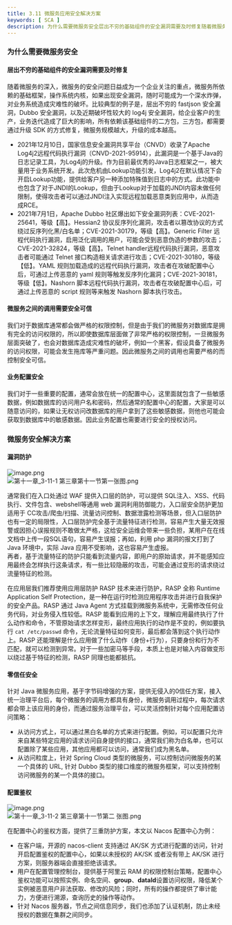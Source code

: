 ```yaml
---
title: 3.11 微服务应用安全解决方案
keywords: [ SCA ]
description: 为什么需要微服务安全层出不穷的基础组件的安全漏洞需要及时修复随着微服务的深入，微服务的安全问题日益成为一个企业关注的重点，微服务所依赖的基础框架，操作系统内核，如果出现安全漏洞，随时可能成为一个深水炸弹，对业务系统造成灾难性的破坏。比较典型的例子是，层出不穷的 fastjson 安全漏洞，Du...
---
```

<a name="ILY1D"></a>
### 为什么需要微服务安全

<a name="N9wTS"></a>
#### 层出不穷的基础组件的安全漏洞需要及时修复
随着微服务的深入，微服务的安全问题日益成为一个企业关注的重点，微服务所依赖的基础框架，操作系统内核，如果出现安全漏洞，随时可能成为一个深水炸弹，对业务系统造成灾难性的破坏。比较典型的例子是，层出不穷的 fastjson 安全漏洞，Dubbo 安全漏洞，以及近期破坏性较大的 log4j 安全漏洞，给企业客户的生产，业务迭代造成了巨大的影响，所有依赖该基础组件的二方包，三方包，都需要通过升级 SDK 的方式修复，微服务规模越大，升级的成本越高。

- 2021年12月10日，国家信息安全漏洞共享平台（CNVD）收录了Apache Log4j2远程代码执行漏洞（CNVD-2021-95914），此漏洞是一个基于Java的日志记录工具，为Log4j的升级。作为目前最优秀的Java日志框架之一，被大量用于业务系统开发。此次危机由Lookup功能引发，Log4j2在默认情况下会开启Lookup功能，提供给客户另一种添加特殊值到日志中的方式。此功能中也包含了对于JNDI的Lookup，但由于Lookup对于加载的JNDI内容未做任何限制，使得攻击者可以通过JNDI注入实现远程加载恶意类到应用中，从而造成RCE。
- 2021年7月1日，Apache Dubbo 社区爆出如下安全漏洞列表：CVE-2021-25641，等级【高】。Hessian2 协议反序列化漏洞，攻击者以篡改协议的方式绕过反序列化黑/白名单；CVE-2021-30179，等级【高】。Generic Filter 远程代码执行漏洞，启用泛化调用的用户，可能会受到恶意伪造的参数的攻击；CVE-2021-32824，等级【高】。Telnet handler远程代码执行漏洞，恶意攻击者可能通过 Telnet 接口构造相关请求进行攻击；CVE-2021-30180，等级【低】。YAML 规则加载造成的远程代码执行漏洞，攻击者在攻破配置中心后，可通过上传恶意的 yaml 规则等触发反序列化漏洞；CVE-2021-30181，等级【低】。Nashorn 脚本远程代码执行漏洞，攻击者在攻破配置中心后，可通过上传恶意的 script 规则等来触发 Nashorn 脚本执行攻击。


<a name="u3QE9"></a>
#### 微服务之间的调用需要安全可信
我们对于数据库通常都会做严格的权限控制，但是由于我们的微服务对数据库是拥有完全的访问权限的，所以即使数据库层面做了非常严格的权限控制，一旦微服务层面突破了，也会对数据库造成灾难性的破坏，例如一个黑客，假设具备了微服务的访问权限，可能会发生拖库等严重问题。因此微服务之间的调用也需要严格的而控制安全可信。

<a name="YqQPp"></a>
#### 业务配置安全
我们对于一些重要的配置，通常会放在统一的配置中心，这里面就包含了一些敏感数据，例如数据库的访问用户名和密码，然后通常的配置中心的配置，大家是可以随意访问的，如果让无权访问改数据库的用户拿到了这些敏感数据，则他也可能会获取到数据库中的敏感数据。因此业务配置也需要进行安全的授权访问。


<a name="x8jHQ"></a>
### 微服务安全解决方案


<a name="eB6qG"></a>
#### 漏洞防护
![image.png](https://intranetproxy.alipay.com/skylark/lark/0/2022/png/10501/1644551574752-cc577ee3-a69e-4c99-8417-0bd2b98bbbc3.png#clientId=ue269975f-b0d0-4&from=paste&height=574&id=ue3710beb&originHeight=574&originWidth=1271&originalType=binary&ratio=1&rotation=0&showTitle=false&size=209906&status=done&style=none&taskId=ua6693f5b-98f6-4f4c-862b-1d1cd62b657&title=&width=1271)<br />![第十一章_3-11-1 第三章第十一节第一张图.png](https://intranetproxy.alipay.com/skylark/lark/0/2022/png/54319/1648211484730-87605a24-c283-414d-8d5d-80608a855db5.png#clientId=u6ebc176c-d047-4&from=ui&id=uc07281dd&originHeight=381&originWidth=690&originalType=binary&ratio=1&rotation=0&showTitle=false&size=41458&status=done&style=none&taskId=udd82f797-ba5d-417f-951f-ad4f8e5073d&title=)

通常我们在入口处通过 WAF 提供入口层的防护，可以提供 SQL注入、XSS、代码执行、文件包含、webshell等通用 web 漏洞利用防御能力，入口层安全防护更加适用于 CC攻击/爬虫/扫描、流量访问控制、数据泄露检测等场景，但入口层防护也有一定的局限性，入口层防护完全基于流量特征进行检测，容易产生大量无效报警或因担心误报规则不敢做太严格，这给安全运维会带来一些负担，某用户在在线文档中上传一段SQL语句，容易产生误报；再如，利用 php 漏洞的报文打到了Java 环境中，实际 Java 应用不受影响，这也容易产生虚报。<br />再者，基于流量特征的防护只能看到流量内容，即用户的原始请求，并不能感知应用最终会怎样执行这条请求，有一些比较隐蔽的攻击，可能会通过变形的请求绕过流量特征的检测。

在应用层我们推荐使用应用层防护 RASP 技术来进行防护，RASP 全称 Runtime Application Self Protection，是一种在运行时检测应用程序攻击并进行自我保护的安全产品。RASP 通过 Java Agent 方式挂载到微服务系统中，无需修改任何业务代码，对业务侵入性较低。RASP 能看到应用的上下文，理解应用最终执行了什么动作和命令，不管原始请求怎样变形，最终应用执行的动作是不变的，例如要执行 `cat /etc/passwd` 命令，无论流量特征如何变形，最后都会落到这个执行动作上。RASP 还能理解是什么应用做了什么动作（身份+行为），只要身份和行为不匹配，就可以检测到异常。对于一些加密马等手段，本质上也是对输入内容做变形以绕过基于特征的检测，RASP 同理也能都抵抗。


<a name="Zb6Cq"></a>
#### 零信任安全

针对 Java 微服务应用，基于字节码增强的方案，提供无侵入的0信任方案，接入统一治理平台后，每个微服务的调用方都具有身份，微服务调用过程中，每次请求都会带上该应用的身份，而通过服务治理平台，可以灵活控制针对每个应用配置访问策略：

- 从访问方式上，可以通过黑白名单的方式来进行配置。例如，可以配置只允许来自某些特定应用的请求访问自身提供的接口，通常我们称为白名单，也可以配置除了某些应用，其他应用都可以访问，通常我们成为黑名单。
- 从访问粒度上，针对 Spring Cloud 类型的微服务，可以控制访问微服务的某一个具体的 URL,  针对 Dubbo 类型的接口维度的微服务框架，可以支持控制访问微服务的某一个具体的接口。

<a name="v17D0"></a>
#### 配置鉴权

![image.png](https://intranetproxy.alipay.com/skylark/lark/0/2022/png/10501/1644812402646-6f050a9e-54ac-4038-945a-3a866d2ab3aa.png#clientId=u45fdfe70-f610-4&from=paste&height=472&id=u8d5185ed&originHeight=472&originWidth=970&originalType=binary&ratio=1&rotation=0&showTitle=false&size=129235&status=done&style=none&taskId=uf194dc29-e197-4fc0-ac52-34b1ce0b592&title=&width=970)<br />![第十一章_3-11-2 第三章第十一节第二 张图.png](https://intranetproxy.alipay.com/skylark/lark/0/2022/png/54319/1648211500228-2e5e0097-2453-49bc-b607-eae13ba0774d.png#clientId=u6ebc176c-d047-4&from=ui&id=uaf8cbc19&originHeight=304&originWidth=690&originalType=binary&ratio=1&rotation=0&showTitle=false&size=44410&status=done&style=none&taskId=ufa87f7f6-1ee2-4c58-9dd2-93f002d3a3a&title=)



在配置中心的鉴权方面，提供了三重防护方案，本文以 Nacos 配置中心为例：

- 在客户端，开源的 nacos-client 支持通过 AK/SK 方式进行配置的访问，针对开启配置鉴权的配置中心，如果以未授权的 AK/SK 或者没有带上 AK/SK 进行方案，则服务器端会直接拒绝该请求。
- 用户在配置管理控制台，提供基于阿里云 RAM 的权限控制台策略，配置中心鉴权功能可以按照实例、命名空间、**group**、**dataId**设置访问权限，降低某个实例被恶意用户非法获取、修改的风险；同时，所有的操作都提供了审计能力，方便进行溯源，查询历史的操作等动作。
- 针对 Nacos 服务器，节点之间信息同步，我们也添加了认证机制，防止未经授权的数据在集群之间同步。




